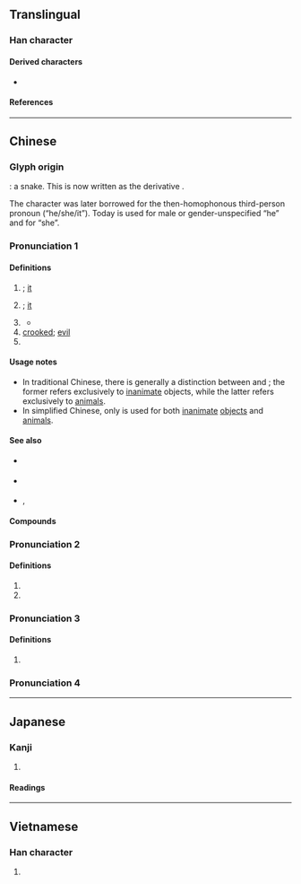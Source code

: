 {{also|牠}}
{{character info/new}}
==Translingual==
{{stroke order|strokes=5}}

===Han character===
{{Han char|rn=40|rad=宀|as=02|sn=5|four=30711|canj=JP|ids=⿱宀匕}}

====Derived characters====
* {{l|mul|[[佗]], [[沱]], [[陀]], [[柁]], [[蛇]], [[舵]], [[詑]]([[𫍡]]), [[鉈]]([[铊]]), [[駝]]([[驼]]), [[鴕]]([[鸵]])}}

====References====
{{Han ref|kx=0281.140|dkj=07057|dj=0551.140|hdz=20910.030|uh=5B83}}

----

==Chinese==

===Glyph origin===
{{Han etyl}}
{{liushu|p}}: a snake. This is now written as the derivative {{och-l|蛇}}.

The character was later borrowed for the then-homophonous third-person pronoun (“he/she/it”). Today {{zh-l|他}} is used for male or gender-unspecified “he” and {{zh-l|她}} for “she”.

===Pronunciation 1===
{{zh-forms|t2=牠|note=牠 - chiefly used to refer to animals}}
{{zh-pron
|m=tā
|c=taa1
|h=pfs=thâ
|mn=thaⁿ/xm:tha/tho/xm:tô
|mn_note=thaⁿ/tha - vernacular; tho/tô - literary
|w=1ta
|mc=y
|oc=y
|ma=y
|cat=pron
}}

====Definitions====
{{zh-hanzi}}

# {{n-g|[[third]]-[[person]] [[singular]] [[pronoun]] for [[inanimate]] objects}}; [[it]]
#: {{zh-x|這 是 一 份 非常 重要 的 文件，千萬 不要 把 它 丟掉。|This is a very important document; you must not lose '''it'''.}}
# {{lb|zh|chiefly|simplified Chinese}} {{n-g|[[third]]-[[person]] [[singular]] [[pronoun]] for [[animal]]s}}; [[it]]
# {{n-g|A dummy pronoun.}}
#: {{zh-alt-inline|他}}
#* {{zh-x|如果 妳 唱 得{de} 叫座，一 個 月 賺{zhuàn} 它 個 一 二 百 塊 錢 是 少{shǎo} 不了{liǎo} 的。||ref='''2001''', {{w|Chiung Yao}}, {{w2|zh|情深深雨濛濛}}, episode 2 (Mainland version)<!--, 36:26-->}}
# [[crooked]]; [[evil]]
# {{surname|zh}}

====Usage notes====
* In traditional Chinese, there is generally a distinction between {{zh-l|*它}} and {{zh-l|*牠}}; the former refers exclusively to [[inanimate]] objects, while the latter refers exclusively to [[animal]]s.
* In simplified Chinese, only {{zh-l|*它}} is used for both [[inanimate]] [[object]]s and [[animal]]s.

====See also====
{{cmn-personal pronouns}}
* {{q|Classical Chinese|gender and number neutral - he, she, it, they}} {{zh-l|其}}
* {{q|Min Nan|Wu|gender neutral - he, she, it}} {{zh-l|*伊}}
* {{q|Cantonese|Hakka|Gan|gender neutral - he, she, it}} {{zh-l|*佢}}, {{zh-l|*渠}}

====Compounds====
{{zh-der|它們|之死靡它|磨它子|它山之石，可以為錯|其它|奇請它比|奢摩它|委它|它人|它名|它岐|它年|它心|它所|它故|它日|它時|它法|它界|它腸|它門|拉它|橐它|無它|自它|靡它|駘它}}

===Pronunciation 2===
{{zh-forms}}
{{zh-pron
|m=tuō
|cat=a,n
}}

====Definitions====
{{zh-hanzi}}

# {{zh-used in|它它藉藉}}
# {{zh-alt-form|駝}}

===Pronunciation 3===
{{zh-forms}}
{{zh-pron
|m=yí
|cat=a
}}

====Definitions====
{{zh-hanzi}}

# {{zh-only|它它}}

===Pronunciation 4===
{{zh-see|蛇|v}}

{{zh-cat|Beginning}}

----

==Japanese==

===Kanji===
{{ja-kanji|grade=|rs=宀02}}

# {{rfdef|ja|sort=宀02}}

====Readings====
{{ja-readings
|goon=た
|kanon=た
|kun=へび-}}

----

==Vietnamese==

===Han character===
{{vi-hantu|[[dà]], [[đà]], [[tha]]|rs=宀02}}

# {{rfdef|vi|sort=宀02}}
